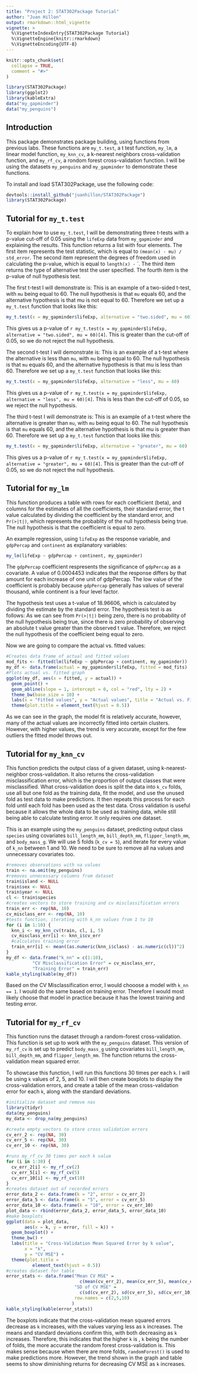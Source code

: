 ```yaml
---
title: "Project 2: STAT302Package Tutorial"
author: "Juan Hillon"
output: rmarkdown::html_vignette
vignette: >
  %\VignetteIndexEntry{STAT302Package Tutorial}
  %\VignetteEngine{knitr::rmarkdown}
  %\VignetteEncoding{UTF-8}
---
```


```r
knitr::opts_chunk$set(
  collapse = TRUE,
  comment = "#>"
)
```

```r
library(STAT302Package)
library(ggplot2)
library(kableExtra)
data("my_gapminder")
data("my_penguins")
```

## Introduction
This package demonstrates package building, using functions from previous labs. 
These functions are `my_t.test`, a t test function, `my_lm`, a linear model function, `my_knn_cv`, a k-nearest neighbors cross-validation function, and `my_rf_cv`, a rondom forest cross-validation function. I will be using the datasets `my_penguins` and `my_gapminder` to demonstrate these functions.

To install and load STAT302Package, use the following code:
```r
devtools::install_github("juanhillon/STAT302Package")
library(STAT302Package)
```

## Tutorial for `my_t.test`
To explain how to use `my_t.test`, I will be demonstrating three t-tests with a p-value cut-off of 0.05 using the `lifeExp` data from `my_gapminder` and explaining the results. This function returns a list with four elements. The first item represents the test statistic, which is equal to `(mean(x) - mu) / std_error`. The second item represent the degrees of freedom used in calculating the p-value, which is equal to `length(x) -` `. The third item returns the type of alternative test the user specified. The fourth item is the p-value of null hypothesis test.

The first t-test I will demonstrate is:
  \begin{align}
  H_0: \mu &= 60,\\
  H_a: \mu &\neq 60.
  \end{align}
This is an example of a two-sided t-test, with `mu` being equal to 60. The null hypothesis is that `mu` equals 60, and the alternative hypothesis is that mu is not equal to 60. Therefore we set up a `my_t.test` function that looks like this:
```r
my_t.test(x = my_gapminder$lifeExp, alternative = "two.sided", mu = 60)
```
This gives us a p-value of `r my_t.test(x = my_gapminder$lifeExp, alternative = "two.sided", mu = 60)[4]`. This is greater than the cut-off of 0.05, so we do not reject the null hypothesis.


The second t-test I will demonstrate is:
  \begin{align}
  H_0: \mu &= 60,\\
  H_a: \mu &< 60.
  \end{align}
This is an example of a t-test where the alternative is less than `mu`, with `mu` being equal to 60. The null hypothesis is that `mu` equals 60, and the alternative hypothesis is that mu is less than 60. Therefore we set up a `my_t.test` function that looks like this:
```r
my_t.test(x = my_gapminder$lifeExp, alternative = "less", mu = 60)
```
This gives us a p-value of `r my_t.test(x = my_gapminder$lifeExp, alternative = "less", mu = 60)[4]`. This is less than the cut-off of 0.05, so we reject the null hypothesis.

The third t-test I will demonstrate is:
  \begin{align}
  H_0: \mu &= 60,\\
  H_a: \mu &> 60.
  \end{align}
This is an example of a t-test where the alternative is greater than `mu`, with `mu` being equal to 60. The null hypothesis is that `mu` equals 60, and the alternative hypothesis is that mu is greater than 60. Therefore we set up a `my_t.test` function that looks like this:
```r
my_t.test(x = my_gapminder$lifeExp, alternative = "greater", mu = 60)
```
This gives us a p-value of `r my_t.test(x = my_gapminder$lifeExp, alternative = "greater", mu = 60)[4]`. This is greater than the cut-off of 0.05, so we do not reject the null hypothesis.

## Tutorial for `my_lm`
This function produces a table with rows for each coefficient (beta), and columns for the estimates of all the coefficients, their standard error, the t value calculated by dividing the coefficient by the standard error, and `Pr(>|t|)`, which represents the probablity of the null hypothesis being true. The null hypothesis is that the coefficient is equal to zero.

An example regression, using `lifeExp` as the response variable, and `gdpPercap` and `continent` as explanatory variables:
```r
my_lm(lifeExp ~ gdpPercap + continent, my_gapminder)
```

The `gdpPercap` coefficient respresents the significance of `gdpPercap` as a covariate. A value of 0.0004453 indicates that the response differs by that amount for each increase of one unit of gdpPercap. The low value of the coefficient is probably because `gdpPercap` generally has values of several thousand, while continent is a four level factor.

The hypothesis test uses a t-value of 18.96606, which is calculated by dividing the estimate by the standard error. The hypothesis test is as follows:
  \begin{align}
  H_0: \beta &= 0,\\
  H_a: \beta &\neq 0.
  \end{align}
As we can see from `Pr(>|t|)` being zero, there is no probability of the null hypothesis being true, since there is zero probability of observing an absolute t value greater than the observed t value. Therefore, we reject the null hypothesis of the coefficient being equal to zero. 

Now we are going to compare the actual vs. fitted values:
```r
#Creates data frame of actual and fitted values
mod_fits <- fitted(lm(lifeExp ~ gdpPercap + continent, my_gapminder))
my_df <- data.frame(actual = my_gapminder$lifeExp, fitted = mod_fits)
#Plots actual vs. fitted graph
ggplot(my_df, aes(x = fitted, y = actual)) +
  geom_point() +
  geom_abline(slope = 1, intercept = 0, col = "red", lty = 2) + 
  theme_bw(base_size = 10) +
  labs(x = "Fitted values", y = "Actual values", title = "Actual vs. Fitted") +
  theme(plot.title = element_text(hjust = 0.5))
```

As we can see in the graph, the model fit is relatively accurate, however, many of the actual values are incorrectly fitted into certain clusters. However, with higher values, the trend is very accurate, except for the few outliers the fitted model throws out.

## Tutorial for `my_knn_cv`
This function predicts the output class of a given dataset, using k-nearest-neighbor cross-validation. It also returns the cross-validation misclassification error, which is the proportion of output classes that were misclassified. What cross-validation does is split the data into `k_cv` folds, use all but one fold as the training data, fit the model, and use the unused fold as test data to make predictions. It then repeats this process for each fold until each fold has been used as the test data. Cross validation is useful because it allows the whole data to be used as training data, while still being able to calculate testing error. It only requires one dataset. 

This is an example using the `my_penguins` dataset, predicting output class `species` using covariates `bill_length_mm`, `bill_depth_mm`, `flipper_length_mm`, and `body_mass_g`. We will use 5 folds (`k_cv = 5`), and iterate for every value of `k_nn` between 1 and 10. We need to be sure to remove all na values and unnecessary covariates too.

```r
#removes observations with na values
train <- na.omit(my_penguins)
#removes unnecessary columns from dataset
train$island <- NULL
train$sex <- NULL
train$year <- NULL
cl <- train$species
#creates vectors to store training and cv misclassification errors
train_err <- rep(NA, 10)
cv_misclass_err <- rep(NA, 10)
#tests function, iterating with k_nn values from 1 to 10
for (i in 1:10) {
  knn_i <- my_knn_cv(train, cl, i, 5)
  cv_misclass_err[i] <- knn_i$cv_err
  #calculates training error
  train_err[i] <- mean((as.numeric(knn_i$class) - as.numeric(cl))^2)
}
my_df <- data.frame("k_nn" = c(1:10),
          "CV Misclassification Error" = cv_misclass_err,
          "Training Error" = train_err)
kable_styling(kable(my_df))
```
Based on the CV Misclassification error, I would chooose a model with `k_nn == 1`. I would do the same based on training error. Therefore I would most likely choose that model in practice because it has the lowest training and testing error.

## Tutorial for `my_rf_cv`
This function runs the dataset through a random-forest cross-validation. This function is set up to work with the `my_penguins` dataset. This version of `my_rf_cv` is set up to predict `body_mass_g` using covariates `bill_length_mm`, `bill_depth_mm`, and `flipper_length_mm`. The function returns the cross-validation mean squared error.

To showcase this function, I will run this functions 30 times per each `k`. I will be using `k` values of 2, 5, and 10. I will then create boxplots to display the cross-validation errors, and create a table of the mean cross-validation error for each `k`, along with the standard deviations.  
```r
#initialize dataset and remove nas
library(tidyr)
data(my_penguins) 
my_data <- drop_na(my_penguins)

#create empty vectors to store cross validation errors
cv_err_2 <- rep(NA, 30)
cv_err_5 <- rep(NA, 30)
cv_err_10 <- rep(NA, 30)

#runs my_rf_cv 30 times per each k value
for (i in 1:30) {
  cv_err_2[i] <- my_rf_cv(2)
  cv_err_5[i] <- my_rf_cv(5)
  cv_err_10[i] <- my_rf_cv(10)
}
#creates dataset out of recorded errors
error_data_2 <- data.frame(k = "2", error = cv_err_2)
error_data_5 <- data.frame(k = "5", error = cv_err_5)
error_data_10 <- data.frame(k = "10", error = cv_err_10)
plot_data <- rbind(error_data_2, error_data_5, error_data_10)
#make boxplots
ggplot(data = plot_data, 
       aes(x = k, y = error, fill = k)) +
  geom_boxplot() +
  theme_bw() +
  labs(title = "Cross-Validation Mean Squared Error by k value", 
       x = "k", 
       y = "CV MSE") +
  theme(plot.title =
          element_text(hjust = 0.5))
#creates dataset for table
error_stats <- data.frame("Mean CV MSE" =
                            c(mean(cv_err_2), mean(cv_err_5), mean(cv_err_10)),
                          "SD of CV MSE" = 
                            c(sd(cv_err_2), sd(cv_err_5), sd(cv_err_10)),
                          row.names = c(2,5,10)
                         )
kable_styling(kable(error_stats))
```
The boxplots indicate that the cross-validation mean squared errors decrease as `k` increases, with the values varying less as `k` increases. The means and standard deviations confirm this, with both decreasing as `k` increases. Therefore, this indicates that the higher `k` is , `k` being the number of folds, the more accurate the random forest cross-validation is. This makes sense because when there are more folds, `randomForest()` is used to make predictions more. However, the trend shown in the graph and table seems to show diminishing returns for decreasing CV MSE as `k` increases.
